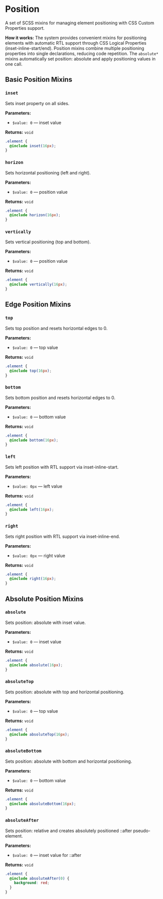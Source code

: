 
<Meta title='@dxtmisha/styles/en/Position'/>

# Position

A set of SCSS mixins for managing element positioning with CSS Custom Properties support.

**How it works:** The system provides convenient mixins for positioning elements with automatic RTL support through CSS Logical Properties (inset-inline-start/end). Position mixins combine multiple positioning properties into single declarations, reducing code repetition. The `absolute*` mixins automatically set position: absolute and apply positioning values in one call.

## Basic Position Mixins

### `inset`

Sets inset property on all sides.

**Parameters:**
- `$value: 0` — inset value

**Returns:** `void`

```scss
.element {
  @include inset(16px);
}
```

### `horizon`

Sets horizontal positioning (left and right).

**Parameters:**
- `$value: 0` — position value

**Returns:** `void`

```scss
.element {
  @include horizon(16px);
}
```

### `vertically`

Sets vertical positioning (top and bottom).

**Parameters:**
- `$value: 0` — position value

**Returns:** `void`

```scss
.element {
  @include vertically(16px);
}
```

## Edge Position Mixins

### `top`

Sets top position and resets horizontal edges to 0.

**Parameters:**
- `$value: 0` — top value

**Returns:** `void`

```scss
.element {
  @include top(16px);
}
```

### `bottom`

Sets bottom position and resets horizontal edges to 0.

**Parameters:**
- `$value: 0` — bottom value

**Returns:** `void`

```scss
.element {
  @include bottom(16px);
}
```

### `left`

Sets left position with RTL support via inset-inline-start.

**Parameters:**
- `$value: 0px` — left value

**Returns:** `void`

```scss
.element {
  @include left(16px);
}
```

### `right`

Sets right position with RTL support via inset-inline-end.

**Parameters:**
- `$value: 0px` — right value

**Returns:** `void`

```scss
.element {
  @include right(16px);
}
```

## Absolute Position Mixins

### `absolute`

Sets position: absolute with inset value.

**Parameters:**
- `$value: 0` — inset value

**Returns:** `void`

```scss
.element {
  @include absolute(16px);
}
```

### `absoluteTop`

Sets position: absolute with top and horizontal positioning.

**Parameters:**
- `$value: 0` — top value

**Returns:** `void`

```scss
.element {
  @include absoluteTop(16px);
}
```

### `absoluteBottom`

Sets position: absolute with bottom and horizontal positioning.

**Parameters:**
- `$value: 0` — bottom value

**Returns:** `void`

```scss
.element {
  @include absoluteBottom(16px);
}
```

### `absoluteAfter`

Sets position: relative and creates absolutely positioned ::after pseudo-element.

**Parameters:**
- `$value: 0` — inset value for ::after

**Returns:** `void`

```scss
.element {
  @include absoluteAfter(0) {
    background: red;
  }
}
```

